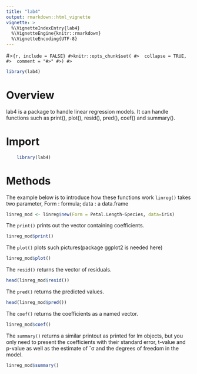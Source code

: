```yaml
---
title: "lab4"
output: rmarkdown::html_vignette
vignette: >
  %\VignetteIndexEntry{lab4}
  %\VignetteEngine{knitr::rmarkdown}
  %\VignetteEncoding{UTF-8}
---
```




#>```{r, include = FALSE}
#>knitr::opts_chunk$set(
#>  collapse = TRUE,
#>  comment = "#>"
#>)
#>```

```r
library(lab4)
```


# Overview
lab4 is a package to handle linear regression models. It can handle functions such as print(), plot(), resid(), pred(), coef() and summary().

# Import

```r
    library(lab4)
```

# Methods

The example below is to introduce how these functions work
`linreg()` takes two parameter, Form : formula; data :  a data.frame  

```r
linreg_mod <- linreg$new(Form = Petal.Length~Species, data=iris)
```

The `print()` prints out the vector containing coefficients.

```r
linreg_mod$print()
```

The `plot()`  plots such pictures(package ggplot2 is needed here)

```r
linreg_mod$plot()
```

The `resid()` returns the vector of residuals.

```r
head(linreg_mod$resid())
```

The `pred()` returns the predicted values.

```r
head(linreg_mod$pred())
```

The `coef()` returns the coefficients as a named vector.

```r
linreg_mod$coef()
```

The `summary()`  returns a similar printout as printed for lm objects, but you only need to present
the coefficients with their standard error, t-value and p-value as well as the estimate of ˆσ and the degrees
of freedom in the model.

```r
linreg_mod$summary()
```
